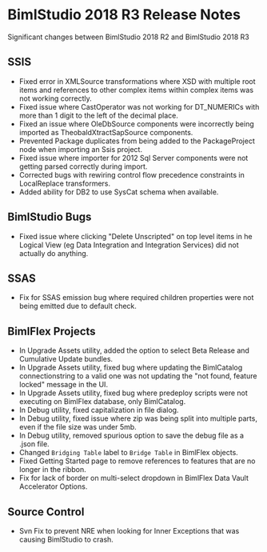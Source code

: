 # BimlStudio 2018 R3 Release Notes

Significant changes between BimlStudio 2018 R2 and BimlStudio 2018 R3

## SSIS

* Fixed error in XMLSource transformations where XSD with multiple root items and references to other complex items within complex items was not working correctly.
* Fixed issue where CastOperator was not working for DT_NUMERICs with more than 1 digit to the left of the decimal place.
* Fixed an issue where OleDbSource components were incorrectly being imported as TheobaldXtractSapSource components.
* Prevented Package duplicates from being added to the PackageProject node when importing an Ssis project.
* Fixed issue where importer for 2012 Sql Server components were not getting parsed correctly during import. 
* Corrected bugs with rewiring control flow precedence constraints in LocalReplace transformers. 
* Added ability for DB2 to use SysCat schema when available.

## BimlStudio Bugs

* Fixed issue where clicking "Delete Unscripted" on top level items in he Logical View (eg Data Integration and Integration Services) did not actually do anything.


## SSAS

* Fix for SSAS emission bug where required children properties were not being emitted due to default check.


## BimlFlex Projects

* In Upgrade Assets utility, added the option to select Beta Release and Cumulative Update bundles.
* In Upgrade Assets utility, fixed bug where updating the BimlCatalog connectionstring to a valid one was not updating the "not found, feature locked" message in the UI.
* In Upgrade Assets utility, fixed bug where predeploy scripts were not executing on BimlFlex database, only BimlCatalog.
* In Debug utility, fixed capitalization in file dialog.
* In Debug utility, fixed issue where zip was being split into multiple parts, even if the file size was under 5mb. 
* In Debug utility, removed spurious option to save the debug file as a .json file. 
* Changed `Bridging Table` label to `Bridge Table` in BimlFlex objects. 
* Fixed Getting Started page to remove references to features that are no longer in the ribbon.
* Fix for lack of border on multi-select dropdown in BimlFlex Data Vault Accelerator Options.


## Source Control
* Svn Fix to prevent NRE when looking for Inner Exceptions that was causing BimlStudio to crash.
